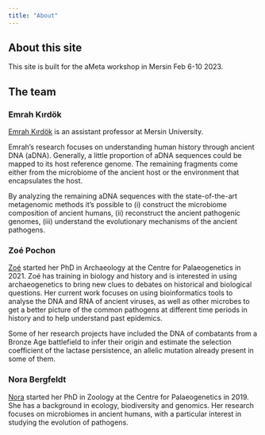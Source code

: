 ```yaml
---
title: "About"
---
```


## About this site

This site is built for the aMeta workshop in Mersin Feb 6-10 2023.

## The team

### Emrah Kırdök
[Emrah Kırdök](https://scholar-google-se.ezp.sub.su.se/citations?user=BUj9itoAAAAJ&hl=sv&oi=ao) is an assistant professor at Mersin University. 

Emrah's research focuses on understanding human history through ancient DNA (aDNA). Generally, a little proportion of aDNA sequences could be mapped to its host reference genome. The remaining fragments come either from the microbiome of the ancient host or the environment that encapsulates the host.

By analyzing the remaining aDNA sequences with the state-of-the-art metagenomic methods it's possible to (i) construct the microbiome composition of ancient humans, (ii) reconstruct the ancient pathogenic genomes, (iii) understand the evolutionary mechanisms of the ancient pathogens.



### Zoé Pochon

[Zoé](http://palaeogenetics.com/zp/) started her PhD in Archaeology at the Centre for Palaeogenetics in 2021. Zoé has training in biology and history and is interested in using archaeogenetics to bring new clues to debates on historical and biological questions. Her current work focuses on using bioinformatics tools to analyse the DNA and RNA of ancient viruses, as well as other microbes to get a better picture of the common pathogens at different time periods in history and to help understand past epidemics.

Some of her research projects have included the DNA of combatants from a Bronze Age battlefield to infer their origin and estimate the selection coefficient of the lactase persistence, an allelic mutation already present in some of them. 

### Nora Bergfeldt

[Nora](http://palaeogenetics.com/nora-bergfeldt-2/) started her PhD in Zoology at the Centre for Palaeogenetics in 2019. She has a background in ecology, biodiversity and genomics. Her research focuses on microbiomes in ancient humans, with a particular interest in studying the evolution of pathogens.
